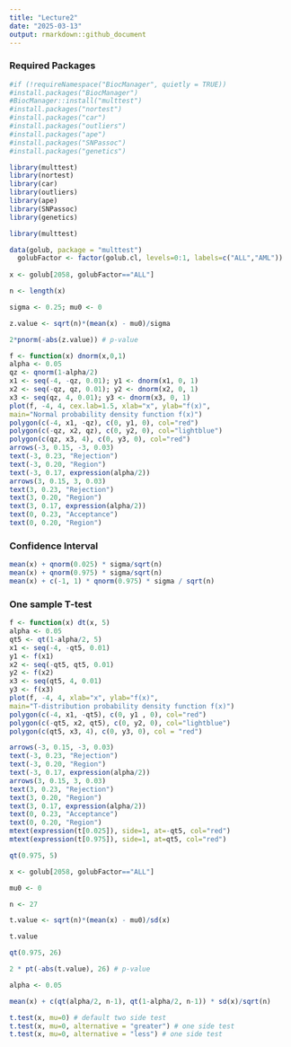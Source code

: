 ```yaml
---
title: "Lecture2"
date: "2025-03-13"
output: rmarkdown::github_document
---
```


### Required Packages

```r
#if (!requireNamespace("BiocManager", quietly = TRUE))
#install.packages("BiocManager")
#BiocManager::install("multtest")
#install.packages("nortest")
#install.packages("car")
#install.packages("outliers")
#install.packages("ape")
#install.packages("SNPassoc")
#install.packages("genetics")
```


```r
library(multtest)
library(nortest)
library(car)
library(outliers)
library(ape)
library(SNPassoc)
library(genetics)
```

```r
library(multtest)

data(golub, package = "multtest")
  golubFactor <- factor(golub.cl, levels=0:1, labels=c("ALL","AML"))
  
x <- golub[2058, golubFactor=="ALL"]

n <- length(x)

sigma <- 0.25; mu0 <- 0

z.value <- sqrt(n)*(mean(x) - mu0)/sigma

2*pnorm(-abs(z.value)) # p-value
```


```r
f <- function(x) dnorm(x,0,1)
alpha <- 0.05
qz <- qnorm(1-alpha/2)
x1 <- seq(-4, -qz, 0.01); y1 <- dnorm(x1, 0, 1)
x2 <- seq(-qz, qz, 0.01); y2 <- dnorm(x2, 0, 1)
x3 <- seq(qz, 4, 0.01); y3 <- dnorm(x3, 0, 1)
plot(f, -4, 4, cex.lab=1.5, xlab="x", ylab="f(x)",
main="Normal probability density function f(x)")
polygon(c(-4, x1, -qz), c(0, y1, 0), col="red")
polygon(c(-qz, x2, qz), c(0, y2, 0), col="lightblue")
polygon(c(qz, x3, 4), c(0, y3, 0), col="red")
arrows(-3, 0.15, -3, 0.03)
text(-3, 0.23, "Rejection")
text(-3, 0.20, "Region")
text(-3, 0.17, expression(alpha/2))
arrows(3, 0.15, 3, 0.03)
text(3, 0.23, "Rejection")
text(3, 0.20, "Region")
text(3, 0.17, expression(alpha/2))
text(0, 0.23, "Acceptance")
text(0, 0.20, "Region")
```

### Confidence Interval

```r
mean(x) + qnorm(0.025) * sigma/sqrt(n)
mean(x) + qnorm(0.975) * sigma/sqrt(n)
mean(x) + c(-1, 1) * qnorm(0.975) * sigma / sqrt(n)
```


### One sample T-test

```r
f <- function(x) dt(x, 5)
alpha <- 0.05
qt5 <- qt(1-alpha/2, 5)
x1 <- seq(-4, -qt5, 0.01)
y1 <- f(x1)
x2 <- seq(-qt5, qt5, 0.01)
y2 <- f(x2)
x3 <- seq(qt5, 4, 0.01)
y3 <- f(x3)
plot(f, -4, 4, xlab="x", ylab="f(x)",
main="T-distribution probability density function f(x)")
polygon(c(-4, x1, -qt5), c(0, y1 , 0), col="red")
polygon(c(-qt5, x2, qt5), c(0, y2, 0), col="lightblue")
polygon(c(qt5, x3, 4), c(0, y3, 0), col = "red")

arrows(-3, 0.15, -3, 0.03)
text(-3, 0.23, "Rejection")
text(-3, 0.20, "Region")
text(-3, 0.17, expression(alpha/2))
arrows(3, 0.15, 3, 0.03)
text(3, 0.23, "Rejection")
text(3, 0.20, "Region")
text(3, 0.17, expression(alpha/2))
text(0, 0.23, "Acceptance")
text(0, 0.20, "Region")
mtext(expression(t[0.025]), side=1, at=-qt5, col="red")
mtext(expression(t[0.975]), side=1, at=qt5, col="red")
```

```r
qt(0.975, 5)
```

```r
x <- golub[2058, golubFactor=="ALL"]

mu0 <- 0

n <- 27

t.value <- sqrt(n)*(mean(x) - mu0)/sd(x)

t.value

qt(0.975, 26)

2 * pt(-abs(t.value), 26) # p-value

alpha <- 0.05

mean(x) + c(qt(alpha/2, n-1), qt(1-alpha/2, n-1)) * sd(x)/sqrt(n)
```

```r
t.test(x, mu=0) # default two side test
t.test(x, mu=0, alternative = "greater") # one side test
t.test(x, mu=0, alternative = "less") # one side test
```




































